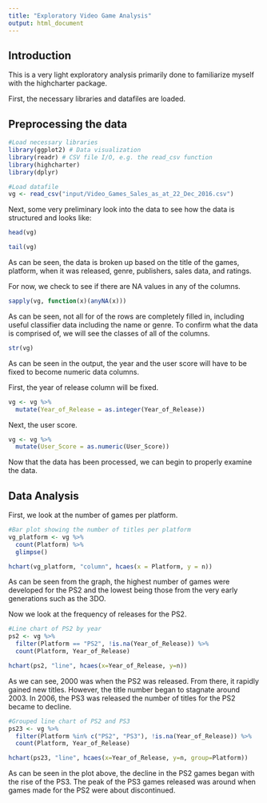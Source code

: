 ```yaml
---
title: "Exploratory Video Game Analysis"
output: html_document
---
```


## Introduction

This is a very light exploratory analysis primarily done to familiarize myself with the highcharter package.

First, the necessary libraries and datafiles are loaded.


## Preprocessing the data

```r
#Load necessary libraries
library(ggplot2) # Data visualization
library(readr) # CSV file I/O, e.g. the read_csv function
library(highcharter)
library(dplyr)
```

```r
#Load datafile
vg <- read_csv("input/Video_Games_Sales_as_at_22_Dec_2016.csv")
```

Next, some very preliminary look into the data to see how the data is structured and looks like:

```r
head(vg)
```

```r
tail(vg)
```

As can be seen, the data is broken up based on the title of the games, platform, when it was released, genre, publishers, sales data, and ratings.

For now, we check to see if there are NA values in any of the columns.

```r
sapply(vg, function(x)(anyNA(x)))
```

As can be seen, not all for of the rows are completely filled in, including useful classifier data including the name or genre. To confirm what the data is comprised of, we will see the classes of all of the columns.

```r
str(vg)
```

As can be seen in the output, the year and the user score will have to be fixed to become numeric data columns.

First, the year of release column will be fixed.

```r
vg <- vg %>%
  mutate(Year_of_Release = as.integer(Year_of_Release))
```

Next, the user score.

```r
vg <- vg %>% 
  mutate(User_Score = as.numeric(User_Score))
```

Now that the data has been processed, we can begin to properly examine the data.

## Data Analysis

First, we look at the number of games per platform.

```r
#Bar plot showing the number of titles per platform
vg_platform <- vg %>% 
  count(Platform) %>% 
  glimpse()

hchart(vg_platform, "column", hcaes(x = Platform, y = n))
```

As can be seen from the graph, the highest number of games were developed for the PS2 and the lowest being those from the very early generations such as the 3DO.

Now we look at the frequency of releases for the PS2.

```r
#Line chart of PS2 by year
ps2 <- vg %>%
  filter(Platform == "PS2", !is.na(Year_of_Release)) %>%
  count(Platform, Year_of_Release)

hchart(ps2, "line", hcaes(x=Year_of_Release, y=n))
```

As we can see, 2000 was when the PS2 was released. From there, it rapidly gained new titles. However, the title number began to stagnate around 2003. In 2006, the PS3 was released the number of titles for the PS2 became to decline.

```r
#Grouped line chart of PS2 and PS3
ps23 <- vg %>%
  filter(Platform %in% c("PS2", "PS3"), !is.na(Year_of_Release)) %>%
  count(Platform, Year_of_Release)

hchart(ps23, "line", hcaes(x=Year_of_Release, y=n, group=Platform))
```

As can be seen in the plot above, the decline in the PS2 games began with the rise of the PS3. The peak of the PS3 games released was around when games made for the PS2 were about discontinued.
